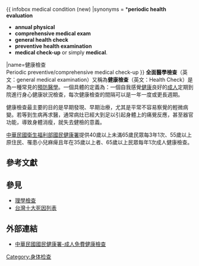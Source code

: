{{globalize|time=2017-08-08T10:09:40+00:00}}
{{Translating|||time=2017-08-05T00:00:00+00:00}}
{{medical}}
{{other uses|體檢}}
{{ infobox medical condition (new)
|synonyms = *'''periodic health evaluation'''
*'''annual physical'''
*'''comprehensive medical exam'''
*'''general health check'''
*'''preventive health examination'''
*'''medical check-up''' or simply '''medical'''.
|name=健康檢查<br/>Periodic preventive/comprehensive medical check-up
}}
'''全面醫學檢查'''（英文：general medical examination）又稱為'''健康檢查'''（英文：Health Check）是為一種常見的[[預防醫學|預防醫學]]。一個具體的定義為：一個自我感覺[[健康|健康]]良好的[[成人|成人]]定期到院進行身心健康狀況檢查，每次健康檢查的間隔可以是一年一度或更長週期。

健康檢查最主要的目的是早期發現、早期治療，尤其是平常不容易察覺的輕微病變。若等到生病再求醫，通常病灶已經大到足以引起身體上的痛覺反應，甚至器官功能，導致身體消瘦，就失去健檢的意義。
<!--The '''general medical examination''' is a common form of [[預防醫學|preventive medicine]] involving visits to a [[普通科醫生|general practitioner]] by well feeling adults on a regular basis. This is generally yearly or less frequently. It is known under various non-specific names, such as the '''periodic health evaluation''', '''annual physical''', '''comprehensive medical exam''', '''general health check''', '''preventive health examination''', '''medical check-up''' or simply '''medical'''. -->

[[中華民國|中華民國]][[衛生福利部|衛生福利部]][[國民健康署|國民健康署]]提供40歲以上未滿65歲民眾每3年1次、55歲以上原住民、罹患小兒麻痺且年在35歲以上者、65歲以上民眾每年1次成人健康檢查。

==參考文獻==
{{reflist|30em}}
==參見==
*[[理學檢查|理學檢查]]
*[[台灣十大死因列表|台灣十大死因列表]]

==外部連結==
* [https://www.hpa.gov.tw/Pages/List.aspx?nodeid=189 中華民國國民健康署-成人免費健康檢查] {{Wayback|url=https://www.hpa.gov.tw/Pages/List.aspx?nodeid=189 |date=20200921183443 }}

{{portal bar|醫學|神經科學}}
{{Medical records and physical exam}}

[[Category:身体检查|Category:身体检查]]